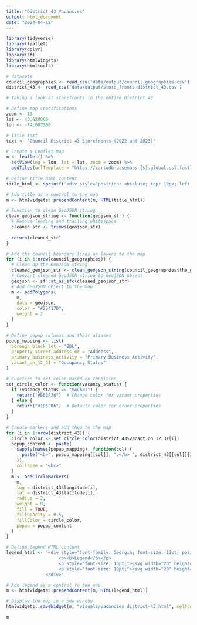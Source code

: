 ```yaml
---
title: "District 43 Vacancies"
output: html_document
date: "2024-04-18"
---
```


```r
library(tidyverse)
library(leaflet)
library(dplyr)
library(sf)
library(htmlwidgets)
library(htmltools)
```

```r
# datasets
council_geographies <- read_csv('data/output/council_geographies.csv')
district_43 <- read_csv('data/output/store_fronts-district_43.csv')
```

```r
# Taking a look at storefronts in the entire District 43

# Define map specifications
zoom <- 13
lat <- 40.620000
lon <- -74.007500

# Title text
text <- "Council District 43 Storefronts (2022 and 2023)"

# Create a Leaflet map
m <- leaflet() %>%
  setView(lng = lon, lat = lat, zoom = zoom) %>%
  addTiles(urlTemplate = "https://cartodb-basemaps-{s}.global.ssl.fastly.net/light_all/{z}/{x}/{y}.png", attribution = NULL)

# Define title HTML content
title_html <- sprintf('<div style="position: absolute; top: 10px; left: 50px; z-index: 1000; font-size: 20px; font-family: Georgia; color: black;"><b>%s</b></div>', text)

# Add title as a control to the map
m <- htmlwidgets::prependContent(m, HTML(title_html))

# Function to clean GeoJSON string
clean_geojson_string <- function(geojson_str) {
  # Remove leading and trailing whitespace
  cleaned_str <- trimws(geojson_str)
  
  return(cleaned_str)
}

# Add the council boundary lines as layers to the map
for (i in 1:nrow(council_geographies)) {
  # Clean up the GeoJSON string
  cleaned_geojson_str <- clean_geojson_string(council_geographies$the_geom[i])
  # Convert cleaned GeoJSON string to GeoJSON object
  geojson <- sf::st_as_sfc(cleaned_geojson_str)
  # Add GeoJSON object to the map
  m <- addPolygons(
    m,
    data = geojson,
    color = "#23417D",
    weight = 2
  )
}

# Define popup columns and their aliases
popup_mapping <- list(
  borough_block_lot = "BBL",
  property_street_address_or = "Address",
  primary_business_activity = "Primary Business Activity",
  vacant_on_12_31 = "Occupancy Status"
)

# Function to set color based on condition
set_circle_color <- function(vacancy_status) {
  if (vacancy_status == "VACANT") {
    return("#B63F26")  # Change color for vacant properties
  } else {
    return("#1D5FD6")  # Default color for other properties
  }
}

# Create markers and add them to the map
for (i in 1:nrow(district_43)) {
  circle_color <- set_circle_color(district_43$vacant_on_12_31[i])
  popup_content <- paste(
    sapply(names(popup_mapping), function(col) {
      paste("<b>", popup_mapping[[col]], ":</b> ", district_43[[col]][i], sep = "")
    }),
    collapse = "<br>"
  )
  m <- addCircleMarkers(
    m,
    lng = district_43$longitude[i],
    lat = district_43$latitude[i],
    radius = 2,
    weight = 0,
    fill = TRUE,
    fillOpacity = 0.5,
    fillColor = circle_color,
    popup = popup_content
  )
}

# Define legend HTML content
legend_html <- '<div style="font-family: Georgia; font-size: 13pt; position: fixed; bottom: 50px; left: 50px; background-color: white; padding: 10px; border-radius: 5px; z-index: 1000;">
                    <p><b>Legend</b></p>
                    <p style="font-size: 10pt;"><svg width="20" height="20"><circle cx="10" cy="10" r="5" fill="#B63F26" opacity="1"/></svg> <span style="font-size: 11pt;">Vacant</span></p>
                    <p style="font-size: 10pt;"><svg width="20" height="20"><circle cx="10" cy="10" r="5" fill="#1D5FD6" opacity="1"/></svg> <span style="font-size: 11pt;">Occupied</span></p>
               </div>'

# Add legend as a control to the map
m <- htmlwidgets::prependContent(m, HTML(legend_html))

# Display the map in a new window
htmlwidgets::saveWidget(m, "visuals/vacancies_district-43.html", selfcontained = FALSE)

m

```


